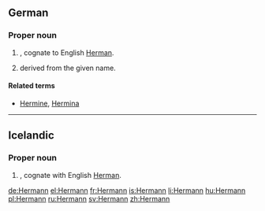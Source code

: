==German==

===Proper noun===
{{head|de|proper noun|g=m}}

# {{given name|male|lang=de}}, cognate to English [[Herman]].
# {{surname|lang=de|from=given names|dot=}} derived from the given name.

====Related terms====
* [[Hermine]], [[Hermina]]

----

==Icelandic==

===Proper noun===
{{head|is|proper noun|g=m}}

# {{given name|male|lang=is}}, cognate with English [[Herman]].

[[de:Hermann]]
[[el:Hermann]]
[[fr:Hermann]]
[[is:Hermann]]
[[li:Hermann]]
[[hu:Hermann]]
[[pl:Hermann]]
[[ru:Hermann]]
[[sv:Hermann]]
[[zh:Hermann]]